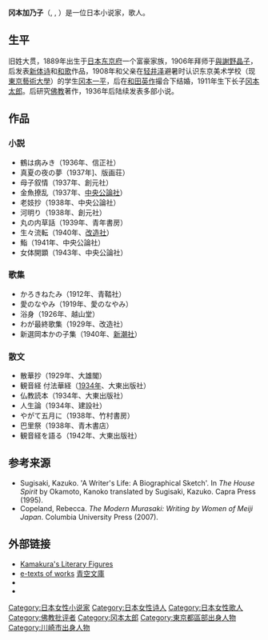 {{Infobox writer <!-- for more information see [[:Template:Infobox_writer/doc|:Template:Infobox writer/doc]] -->
| name        = 冈本加乃子<br>Kanoko Okamoto
| image       = Okamoto Kanoko.jpg
| caption     = 
| birth_date  = {{birth date|1889|3|1|df=y}}
| birth_place = {{JAP}}[[东京府|东京府]][[东京市|东京市]][[赤坂区|赤坂区]]青山南町
| death_date  = {{death date and age|1939|2|18|1889|3|1|df=y}}
| death_place = {{JAP}}[[东京府|东京府]][[东京市|东京市]][[小石川区|小石川区]]
| occupation  = 作家
| genre       = 小说和诗歌
| movement    =
| notableworks =
}}
'''冈本加乃子'''（{{lang-ja|岡本かの子}}, {{lang-en|Kanoko Okamoto}}, {{bd|1889年|3月1日|1939年|2月18日}}）是一位日本小说家，歌人。

==生平==
旧姓大贯，1889年出生于[[日本|日本]][[东京府|东京府]]一个富豪家族，1906年拜师于[[與謝野晶子|與謝野晶子]]，后发表[[新体诗|新体诗]]和[[和歌|和歌]]作品，1908年和父亲在[[轻井泽|轻井泽]]避暑时认识东京美术学校（现[[東京藝術大學|東京藝術大學]]）的学生[[冈本一平|冈本一平]]，后在[[和田英作|和田英作]]撮合下结婚，1911年生下长子[[冈本太郎|冈本太郎]]。后研究[[佛教|佛教]]著作，1936年后陆续发表多部小说。

== 作品 ==
=== 小説 ===
*鶴は病みき（1936年、信正社）
*真夏の夜の夢（1937年]、版画荘）
*母子叙情（1937年、創元社）
*金魚撩乱（1937年、[[中央公論社|中央公論社]]）
*老妓抄（1938年、中央公論社）
*河明り（1938年、創元社）
*丸の内草話（1939年、青年書房）
*生々流転（1940年、[[改造社|改造社]]）
*鮨（1941年、中央公論社）
*女体開顕（1943年、中央公論社）

=== 歌集 ===
*かろきねたみ（1912年、青鞜社）
*愛のなやみ（1919年、愛のなやみ）
*浴身（1926年、越山堂）
*わが最終歌集（1929年、改造社）
*新選岡本かの子集（1940年、[[新潮社|新潮社]]）

=== 散文 ===
*散華抄（1929年、大雄閣）
*観音経 付法華経（[[1934年|1934年]]、大東出版社）
*仏教読本（1934年、大東出版社）
*人生論（1934年、建設社）
*やがて五月に（1938年、竹村書房）
*巴里祭（1938年、青木書店）
*観音経を語る（1942年、大東出版社）

==参考来源==
{{Refbegin}}
*Sugisaki, Kazuko. 'A Writer's Life: A Biographical Sketch'. In ''The House Spirit'' by Okamoto, Kanoko translated by Sugisaki, Kazuko. Capra Press (1995). {{ISBN|0-88496-392-6}}
*Copeland, Rebecca. ''The Modern Murasaki: Writing by Women of Meiji Japan''. Columbia University Press (2007). {{ISBN|0-231-13775-3}}
{{Refend}}
{{Reflist}}

== 外部链接 ==
*[https://web.archive.org/web/20041204071853/http://www.city.kamakura.kanagawa.jp/english/bunjin/okamoto_e.htm Kamakura's Literary Figures]
*[http://www.aozora.gr.jp/index_pages/person76.html e-texts of works] {{Wayback|url=http://www.aozora.gr.jp/index_pages/person76.html |date=20201028110856 }} [[青空文庫|青空文庫]]
* {{Internet Archive author |sname=Kanoko Okamoto}}
* {{Librivox author |id=3195}}

{{Authority control}}
{{DEFAULTSORT:Okamoto, Kanoko}}
[[Category:日本女性小说家|Category:日本女性小说家]]
[[Category:日本女性诗人|Category:日本女性诗人]]
[[Category:日本女性歌人|Category:日本女性歌人]]
[[Category:佛教批评者|Category:佛教批评者]]
[[Category:冈本太郎|Category:冈本太郎]]
[[Category:東京都區部出身人物|Category:東京都區部出身人物]]
[[Category:川崎市出身人物|Category:川崎市出身人物]]